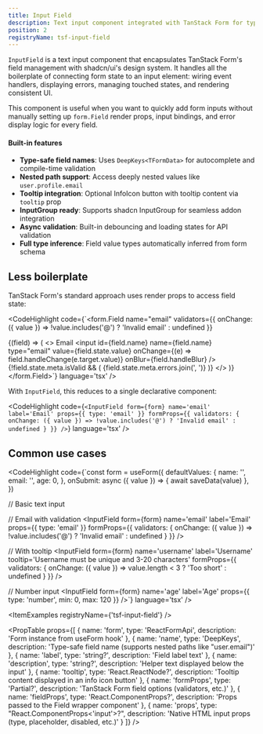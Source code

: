 ```yaml
---
title: Input Field
description: Text input component integrated with TanStack Form for type-safe form management. Supports tooltips and InputGroup integration for addons and buttons.
position: 2
registryName: tsf-input-field
---
```


`InputField` is a text input component that encapsulates TanStack Form's field management with shadcn/ui's design system. It handles all the boilerplate of connecting form state to an input element: wiring event handlers, displaying errors, managing touched states, and rendering consistent UI.

This component is useful when you want to quickly add form inputs without manually setting up `form.Field` render props, input bindings, and error display logic for every field.

#### Built-in features

- **Type-safe field names**: Uses `DeepKeys<TFormData>` for autocomplete and compile-time validation
- **Nested path support**: Access deeply nested values like `user.profile.email`
- **Tooltip integration**: Optional InfoIcon button with tooltip content via `tooltip` prop
- **InputGroup ready**: Supports shadcn InputGroup for seamless addon integration
- **Async validation**: Built-in debouncing and loading states for API validation
- **Full type inference**: Field value types automatically inferred from form schema

## Less boilerplate

TanStack Form's standard approach uses render props to access field state:

<CodeHighlight code={`<form.Field
  name="email"
  validators={{
    onChange: ({ value }) => !value.includes('@') ? 'Invalid email' : undefined
  }}
>
  {(field) => (
    <>
      <label htmlFor={field.name}>Email</label>
      <input
        id={field.name}
        name={field.name}
        type="email"
        value={field.state.value}
        onChange={(e) => field.handleChange(e.target.value)}
        onBlur={field.handleBlur}
      />
      {!field.state.meta.isValid && (
        <span>{field.state.meta.errors.join(', ')}</span>
      )}
    </>
  )}
</form.Field>`} language='tsx' />

With `InputField`, this reduces to a single declarative component:

<CodeHighlight code={`<InputField
    form={form}
    name='email'
    label='Email'
    props={{ type: 'email' }}
    formProps={{
      validators: {
        onChange: ({ value }) => !value.includes('@') ? 'Invalid email' : undefined
      }
    }}
/>`} language='tsx' />



## Common use cases

<CodeHighlight code={`const form = useForm({
    defaultValues: {
      name: '',
      email: '',
      age: 0,
    },
    onSubmit: async ({ value }) => {
      await saveData(value)
    },
})

// Basic text input
<InputField
    form={form}
    name='name'
    label='Name'
    description='Your full name'
/>

// Email with validation
<InputField
    form={form}
    name='email'
    label='Email'
    props={{ type: 'email' }}
    formProps={{
      validators: {
        onChange: ({ value }) =>
          !value.includes('@') ? 'Invalid email' : undefined
      }
    }}
/>

// With tooltip
<InputField
    form={form}
    name='username'
    label='Username'
    tooltip='Username must be unique and 3-20 characters'
    formProps={{
      validators: {
        onChange: ({ value }) =>
          value.length < 3 ? 'Too short' : undefined
      }
    }}
/>

// Number input
<InputField
    form={form}
    name='age'
    label='Age'
    props={{ type: 'number', min: 0, max: 120 }}
/>`} language='tsx' />

<ItemExamples registryName={'tsf-input-field'} /> 

<PropTable props={[
  {
    name: 'form',
    type: 'ReactFormApi<TFormData>',
    description: 'Form instance from useForm hook'
  },
  {
    name: 'name',
    type: 'DeepKeys<TFormData>',
    description: 'Type-safe field name (supports nested paths like "user.email")'
  },
  {
    name: 'label',
    type: 'string?',
    description: 'Field label text'
  },
  {
    name: 'description',
    type: 'string?',
    description: 'Helper text displayed below the input'
  },
  {
    name: 'tooltip',
    type: 'React.ReactNode?',
    description: 'Tooltip content displayed in an info icon button'
  },
  {
    name: 'formProps',
    type: 'Partial<FieldOptions>?',
    description: 'TanStack Form field options (validators, etc.)'
  },
  {
    name: 'fieldProps',
    type: 'React.ComponentProps<typeof Field>?',
    description: 'Props passed to the Field wrapper component'
  },
  {
    name: 'props',
    type: "React.ComponentProps<'input'>?",
    description: 'Native HTML input props (type, placeholder, disabled, etc.)'
  }
]} />
